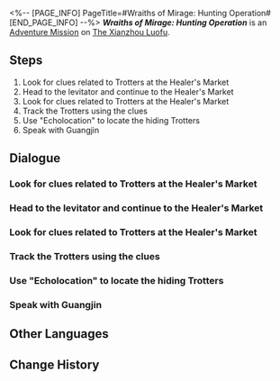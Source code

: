 <%-- [PAGE_INFO]
PageTitle=#Wraiths of Mirage: Hunting Operation#
[END_PAGE_INFO] --%>
{{Stub|Dialogue.}}
{{Mission Infobox
|id            = 4072012
|title         = 
|image         = <!--Mission Wraiths of Mirage Hunting Operation.png-->
|type          = Adventure
|event_name    = 
|chapter       = 
|requirements  = {{subst:void|<!--Unknown: {"Type":"Manual"}-->}}
|summary       = <!--official mission summary from Fate's Atlas-->
|characters    = Guangjin; Guangjin's voice; Trailblazer
|startLocation = [[The Xianzhou Luofu]] - [[Alchemy Commission]]
|world         = The Xianzhou Luofu
|area          = Alchemy Commission
|prev          = 
|next          = 
|rewards       = 
}}
'''''Wraiths of Mirage: Hunting Operation''''' is an [[Adventure Mission]] on [[The Xianzhou Luofu]].

==Steps==
# Look for clues related to Trotters at the Healer's Market
# Head to the levitator and continue to the Healer's Market
# Look for clues related to Trotters at the Healer's Market
# Track the Trotters using the clues
# Use "Echolocation" to locate the hiding Trotters
# Speak with Guangjin

<!--
==Gameplay Notes==

--><!--
==Trial Character==

-->
==Dialogue==
{{Stub Dialogue}}

===Look for clues related to Trotters at the Healer's Market{{subst:void|<!--407201218-->}}===
{{Mission Description|type=adventure|location=Alchemy Commission|The Realm-Keeping Commission has ascertained that the "cloudhymn magic imitation" is a Warp Trotter's doing. Following this, you and the Realm-Keeping Commission have decided to go on a "hunt."<br />The Realm-Keeping Commission has placed baited traps all over Healer's Market, and they hope you can capture the Trotter causing the abnormalities...}}
{{Dialogue Start}}
:{{tx}}
{{Dialogue End}}

===Head to the levitator and continue to the Healer's Market{{subst:void|<!--407201201-->}}===
{{Dialogue Start}}
:{{tx}}
{{Dialogue End}}

===Look for clues related to Trotters at the Healer's Market{{subst:void|<!--407201208-->}}===
{{Dialogue Start}}
:{{tx}}
{{Dialogue End}}

===Track the Trotters using the clues{{subst:void|<!--407201214-->}}===
{{Dialogue Start}}
:{{tx}}
{{Dialogue End}}

===Use "Echolocation" to locate the hiding Trotters{{subst:void|<!--407201203-->}}===
{{Dialogue Start}}
:{{tx}}
{{Dialogue End}}

===Speak with Guangjin{{subst:void|<!--407201216-->}}===
{{Dialogue Start}}
:{{tx}}
{{Dialogue End}}

==Other Languages==
{{Other Languages
|en   = Wraiths of Mirage: Hunting Operation
|zhs  = 蜃楼遁影•追猎行动
|zht  = 蜃樓遁影•追獵行動
|ja   = 蜃気楼の隠影・追猟行動
|ko   = 사라진 신기루•사냥 작전
|es   = Espectros del espejismo: misión de caza
|fr   = Spectres de mirage&nbsp;: Opération Coup de filet
|ru   = Призраки миража: Ловушка
|th   = ภูตแห่งมายา: ปฏิบัติการไล่ล่า
|vi   = Ảo Ảnh Hiện Hữu - Hành Động Săn Bắn
|de   = Geister des Phantoms: Verfolgungsjagd
|id   = Roh Fatamorgana: Operasi Perburuan
|pt   = Espectros da Miragem: Operação de Caça
}}

==Change History==
{{Change History|1.3}}
